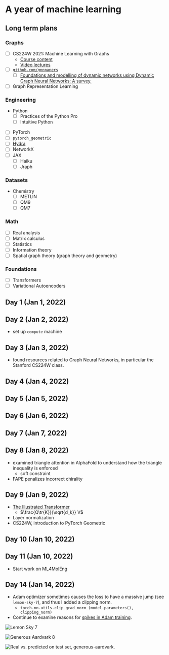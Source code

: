 # A year of machine learning

## Long term plans

### Graphs
- [ ] CS224W 2021: Machine Learning with Graphs
    - [Course content](https://web.stanford.edu/class/cs224w/index.html)
    - [Video lectures](https://www.youtube.com/playlist?list=PLoROMvodv4rPLKxIpqhjhPgdQy7imNkDn)
- [ ] [`github.com/gnnpapers`](https://github.com/thunlp/GNNPapers)
    - [ ] [Foundations and modelling of dynamic networks using Dynamic Graph Neural Networks: A survey.](https://arxiv.org/abs/2005.07496)
- [ ] Graph Representation Learning

### Engineering
- Python
    - [ ] Practices of the Python Pro
    - [ ] Intuitive Python
- [ ] PyTorch
- [ ] [`pytorch_geometric`](https://pytorch-geometric.readthedocs.io/en/latest/index.html)
- [ ] [Hydra](https://hydra.cc/docs/intro/)
- [ ] NetworkX
- [ ] JAX
    - [ ] Haiku
    - [ ] Jraph

### Datasets
- Chemistry
    - [ ] METLIN
    - [ ] QM9
    - [ ] QM7

### Math
- [ ] Real analysis
- [ ] Matrix calculus
- [ ] Statistics
- [ ] Information theory
- [ ] Spatial graph theory (graph theory and geometry)

### Foundations
- [ ] Transformers
- [ ] Variational Autoencoders

## Day 1 (Jan 1, 2022)

## Day 2 (Jan 2, 2022)
- set up `compute` machine

## Day 3 (Jan 3, 2022)
- found resources related to Graph Neural Networks, in particular the Stanford CS224W class.

## Day 4 (Jan 4, 2022)

## Day 5 (Jan 5, 2022)

## Day 6 (Jan 6, 2022)

## Day 7 (Jan 7, 2022)

## Day 8 (Jan 8, 2022)
- examined triangle attention in AlphaFold to understand how the triangle inequality is enforced
    - soft constraint
- FAPE penalizes incorrect chirality

## Day 9 (Jan 9, 2022)
- [The Illustrated Transformer](https://jalammar.github.io/illustrated-transformer/)
    - $\frac{Q\tr{K}}{\sqrt{d_k}} V$
- Layer normalization
- CS224W, introduction to PyTorch Geometric

## Day 10 (Jan 10, 2022)

## Day 11 (Jan 10, 2022)
- Start work on ML4MolEng

## Day 14 (Jan 14, 2022)
- Adam optimizer sometimes causes the loss to have a massive jump (see `lemon-sky-7`), and thus I added a clipping norm.
    - `torch.nn.utils.clip_grad_norm_(model.parameters(), clipping_norm)`
- Continue to examine reasons for [spikes in Adam training](https://stats.stackexchange.com/questions/303857/explanation-of-spikes-in-training-loss-vs-iterations-with-adam-optimizer).

![Lemon Sky 7](./jan14/lemon-sky-7.png)

![Generous Aardvark 8](./jan14/generous-aardvark-8.png)

![Real vs. predicted on test set, generous-aardvark.](jan14/generous-aardvark-8-test-graph.png)
